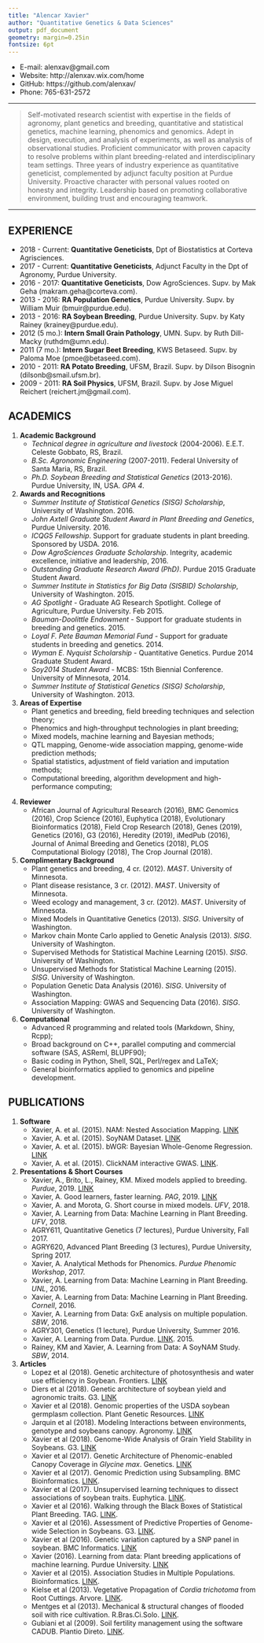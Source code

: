 ---
title: "Alencar Xavier"
author: "Quantitative Genetics & Data Sciences"
output: pdf_document
geometry: margin=0.25in
fontsize: 6pt
---

+ E-mail: alenxav@gmail.com
+ Website: http://alenxav.wix.com/home
+ GitHub: https://github.com/alenxav/
+ Phone: 765-631-2572


---

> Self-motivated research scientist with expertise in the fields of agronomy, plant genetics and breeding, quantitative and statistical genetics, machine learning, phenomics and genomics. Adept in design, execution, and analysis of experiments, as well as analysis of observational studies. Proficient communicator with proven capacity to resolve problems within plant breeding-related and interdisciplinary team settings. Three years of industry experience as quantitative geneticist, complemented by adjunct faculty position at Purdue University. Proactive character with personal values rooted on honesty and integrity. Leadership based on promoting collaborative environment, building trust and encouraging teamwork.

---

## EXPERIENCE

+ 2018 - Current: **Quantitative Geneticists**, Dpt of Biostatistics at Corteva Agrisciences.
+ 2017 - Current: **Quantitative Geneticists**, Adjunct Faculty in the Dpt of Agronomy, Purdue University.
+ 2016 - 2017: **Quantitative Geneticists**, Dow AgroSciences. Supv. by Mak Geha (makram.geha@corteva.com).
+ 2013 - 2016: **RA Population Genetics**, Purdue University. Supv. by William Muir (bmuir@purdue.edu).
+ 2013 - 2016: **RA Soybean Breeding**, Purdue University. Supv. by Katy Rainey (krainey@purdue.edu).
+ 2012 (5 mo.): **Intern Small Grain Pathology**, UMN. Supv. by Ruth Dill-Macky (ruthdm@umn.edu).
+ 2011 (7 mo.): **Intern Sugar Beet Breeding**, KWS Betaseed. Supv. by Paloma Moe (pmoe@betaseed.com).
+ 2010 - 2011: **RA Potato Breeding**, UFSM, Brazil. Supv. by Dilson Bisognin (dilsonb@smail.ufsm.br).
+ 2009 - 2011: **RA Soil Physics**, UFSM, Brazil. Supv. by Jose Miguel Reichert (reichert.jm@gmail.com).

## ACADEMICS

1. **Academic Background**
    + *Technical degree in agriculture and livestock* (2004-2006). E.E.T. Celeste Gobbato, RS, Brazil.
    + *B.Sc. Agronomic Engineering* (2007-2011). Federal University of Santa Maria, RS, Brazil.
    + *Ph.D. Soybean Breeding and Statistical Genetics* (2013-2016). Purdue University, IN, USA. *GPA 4*.

2. **Awards and Recognitions**
    + *Summer Institute of Statistical Genetics (SISG) Scholarship*, University of Washington. 2016.
    + *John Axtell Graduate Student Award in Plant Breeding and Genetics*, Purdue University. 2016. 
    + *ICQG5 Fellowship*. Support for graduate students in plant breeding. Sponsored by USDA. 2016.
    + *Dow AgroSciences Graduate Scholarship*. Integrity, academic excellence, initiative and leadership, 2016.
    + *Outstanding Graduate Research Award (PhD)*. Purdue 2015 Graduate Student Award.
    + *Summer Institute in Statistics for Big Data (SISBID) Scholarship*, University of Washington. 2015.
    + *AG Spotlight* - Graduate AG Research Spotlight. College of Agriculture, Purdue University. Feb 2015.
    + *Bauman-Doolittle Endowment* - Support for graduate students in breeding and genetics. 2015.
    + *Loyal F. Pete Bauman Memorial Fund* - Support for graduate students in breeding and genetics. 2014.
    + *Wyman E. Nyquist Scholarship* - Quantitative Genetics. Purdue 2014 Graduate Student Award.
    + *Soy2014 Student Award* - MCBS: 15th Biennial Conference. University of Minnesota, 2014.
    + *Summer Institute of Statistical Genetics (SISG) Scholarship*, University of Washington. 2013.

3. **Areas of Expertise**
    + Plant genetics and breeding, field breeding techniques and selection theory;
    + Phenomics and high-throughput technologies in plant breeding;
    + Mixed models, machine learning and Bayesian methods;
    + QTL mapping, Genome-wide association mapping, genome-wide prediction methods;
    + Spatial statistics, adjustment of field variation and imputation methods;
    + Computational breeding, algorithm development and high-performance computing;

\newpage

4. **Reviewer**
    + African Journal of Agricultural Research (2016), BMC Genomics (2016), Crop Science (2016), Euphytica (2018), Evolutionary Bioinformatics (2018), Field Crop Research (2018), Genes (2019), Genetics (2016), G3 (2016), Heredity (2019), iMedPub (2016), Journal of Animal Breeding and Genetics (2018), PLOS Computational Biology (2018), The Crop Journal (2018).
    
5. **Complimentary Background**
    + Plant genetics and breeding, 4 cr. (2012). *MAST*. University of Minnesota.
    + Plant disease resistance, 3 cr. (2012). *MAST*. University of Minnesota.
    + Weed ecology and management, 3 cr. (2012). *MAST*. University of Minnesota.
    + Mixed Models in Quantitative Genetics (2013). *SISG*. University of Washington.
    + Markov chain Monte Carlo applied to Genetic Analysis (2013). *SISG*. University of Washington.
    + Supervised Methods for Statistical Machine Learning (2015). *SISG*. University of Washington.
    + Unsupervised Methods for Statistical Machine Learning (2015). *SISG*. University of Washington.
    + Population Genetic Data Analysis (2016). *SISG*. University of Washington.
    + Association Mapping: GWAS and Sequencing Data (2016). *SISG*. University of Washington.
    
6. **Computational**
    + Advanced R programming and related tools (Markdown, Shiny, Rcpp);
    + Broad background on C++, parallel computing and commercial software (SAS, ASReml, BLUPF90);
    + Basic coding in Python, Shell, SQL, Perl/regex and LaTeX;
    + General bioinformatics applied to genomics and pipeline development.

## PUBLICATIONS

1. **Software**
    + Xavier, A. et al. (2015). NAM: Nested Association Mapping. [LINK](https://CRAN.R-project.org/package=NAM)
    + Xavier, A. et al. (2015). SoyNAM Dataset. [LINK](https://CRAN.R-project.org/package=SoyNAM)
    + Xavier, A. et al. (2015). bWGR: Bayesian Whole-Genome Regression. [LINK](https://CRAN.R-project.org/package=bWGR)
    + Xavier, A. et al. (2015). ClickNAM interactive GWAS. [LINK](https://xaviera.shinyapps.io/clickNAM).

2. **Presentations & Short Courses**
    + Xavier, A., Brito, L., Rainey, KM. Mixed models applied to breeding. *Purdue*, 2019. [LINK](http://rpubs.com/alenxav/purdue_mm)
    + Xavier, A. Good learners, faster learning. *PAG*, 2019. [LINK](https://pag.confex.com/pag/xxvii/meetingapp.cgi/Paper/33034)
    + Xavier, A. and Morota, G. Short course in mixed models. *UFV*, 2018.
    + Xavier, A. Learning from Data: Machine Learning in Plant Breeding. *UFV*, 2018.
    + AGRY611, Quantitative Genetics (7 lectures), Purdue University, Fall 2017.
    + AGRY620, Advanced Plant Breeding (3 lectures), Purdue University, Spring 2017.
    + Xavier, A. Analytical Methods for Phenomics. *Purdue Phenomic Workshop*, 2017.
    + Xavier, A. Learning from Data: Machine Learning in Plant Breeding. *UNL*, 2016.
    + Xavier, A. Learning from Data: Machine Learning in Plant Breeding. *Cornell*, 2016.
    + Xavier, A. Learning from Data: GxE analysis on multiple population. *SBW*, 2016.
    + AGRY301, Genetics (1 lecture), Purdue University, Summer 2016.
    + Xavier, A. Learning from Data. Purdue. [LINK](https://www.youtube.com/watch?v=l9vlO8kmreI). 2015.
    + Rainey, KM and Xavier, A. Learning from Data: A SoyNAM Study. *SBW*, 2014.

3. **Articles**
    + Lopez et al (2018). Genetic architecture of photosynthesis and water use efficiency in Soybean. Frontiers. [LINK](https://www.frontiersin.org/articles/10.3389/fpls.2019.00680)
    + Diers et al (2018). Genetic architecture of soybean yield and agronomic traits. G3. [LINK](http://www.g3journal.org/content/8/10/3367)
    + Xavier et al (2018). Genomic properties of the USDA soybean germplasm collection. Plant Genetic Resources. [LINK](https://www.cambridge.org/core/journals/plant-genetic-resources/article/population-and-quantitative-genomic-properties-of-the-usda-soybean-germplasm-collection/EF1E973DE6B4D0A315716E0DE4A060A1) 
    + Jarquin et al (2018). Modeling Interactions between environments, genotype and soybeans canopy. Agronomy. [LINK](http://www.mdpi.com/2073-4395/8/4/51)
    + Xavier et al (2018). Genome-Wide Analysis of Grain Yield Stability in Soybeans. G3. [LINK](http://www.g3journal.org/content/8/2/519)
    + Xavier et al (2017). Genetic Architecture of Phenomic-enabled Canopy Coverage in *Glycine max*. Genetics. [LINK](http://www.genetics.org/content/206/2/1081?etoc)
    + Xavier et al (2017). Genomic Prediction using Subsampling. BMC Bioinformatics. [LINK](http://bmcbioinformatics.biomedcentral.com/articles/10.1186/s12859-017-1582-3).
    + Xavier et al (2017). Unsupervised learning techniques to dissect associations of soybean traits. Euphytica. [LINK](https://link.springer.com/article/10.1007/s10681-017-1975-4).
    + Xavier et al (2016). Walking through the Black Boxes of Statistical Plant Breeding. TAG. [LINK](http://link.springer.com/article/10.1007/s00122-016-2750-y).
    + Xavier et al (2016). Assessment of Predictive Properties of Genome-wide Selection in Soybeans. G3. [LINK](http://www.g3journal.org/content/6/8/2611.long).
    + Xavier et al (2016). Genetic variation captured by a SNP panel in soybean. BMC Informatics. [LINK](http://www.ncbi.nlm.nih.gov/pmc/articles/PMC4736474/)
    + Xavier (2016). Learning from data: Plant breeding applications of machine learning. Purdue University. [LINK](https://docs.lib.purdue.edu/cgi/viewcontent.cgi?referer=https://www.google.com/&httpsredir=1&article=2076&context=open_access_dissertations)
    + Xavier et al (2015). Association Studies in Multiple Populations. Bioinformatics. [LINK](http://bioinformatics.oxfordjournals.org/content/early/2015/08/03/bioinformatics.btv448.abstract).
    + Kielse et al (2013). Vegetative Propagation of *Cordia trichotoma* from Root Cuttings. Arvore. [LINK](http://www.scielo.br/pdf/rarv/v37n1/v37n1a07.pdf). 
    + Mentges et al (2013). Mechanical & structural changes of flooded soil with rice cultivation. R.Bras.Ci.Solo. [LINK](http://www.scielo.br/pdf/rbcs/v37n1/v37n1a23.pdf).
    + Gubiani et al (2009). Soil fertility management using the software CADUB. Plantio Direto. [LINK](http://www.plantiodireto.com.br/?body=cont_int&id=952).